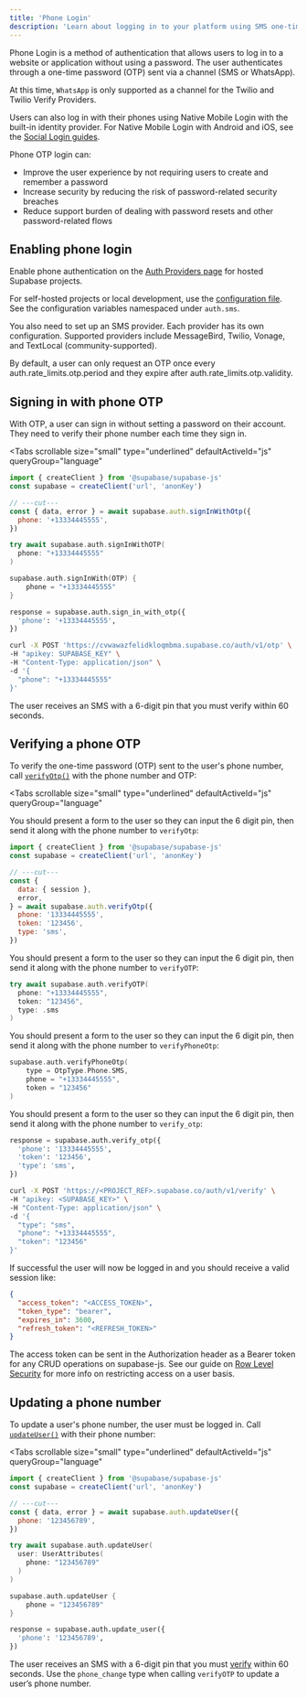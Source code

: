 ```yaml
---
title: 'Phone Login'
description: 'Learn about logging in to your platform using SMS one-time passwords.'
---
```


Phone Login is a method of authentication that allows users to log in to a website or application without using a password. The user authenticates through a one-time password (OTP) sent via a channel (SMS or WhatsApp).

<Admonition type="note">

At this time, `WhatsApp` is only supported as a channel for the Twilio and Twilio Verify Providers.

</Admonition>

Users can also log in with their phones using Native Mobile Login with the built-in identity provider. For Native Mobile Login with Android and iOS, see the [Social Login guides](/docs/guides/auth/social-login).

Phone OTP login can:

- Improve the user experience by not requiring users to create and remember a password
- Increase security by reducing the risk of password-related security breaches
- Reduce support burden of dealing with password resets and other password-related flows

<CostWarning />

## Enabling phone login

Enable phone authentication on the [Auth Providers page](/dashboard/project/_/auth/providers) for hosted Supabase projects.

For self-hosted projects or local development, use the [configuration file](/docs/guides/cli/config#auth.sms.enable_signup). See the configuration variables namespaced under `auth.sms`.

You also need to set up an SMS provider. Each provider has its own configuration. Supported providers include MessageBird, Twilio, Vonage, and TextLocal (community-supported).

<AuthSmsProviderConfig />

By default, a user can only request an OTP once every <SharedData data="config">auth.rate_limits.otp.period</SharedData> and they expire after <SharedData data="config">auth.rate_limits.otp.validity</SharedData>.

## Signing in with phone OTP

With OTP, a user can sign in without setting a password on their account. They need to verify their phone number each time they sign in.

<Tabs
  scrollable
  size="small"
  type="underlined"
  defaultActiveId="js"
  queryGroup="language"
>
<TabPanel id="js" label="JavaScript">

```js
import { createClient } from '@supabase/supabase-js'
const supabase = createClient('url', 'anonKey')

// ---cut---
const { data, error } = await supabase.auth.signInWithOtp({
  phone: '+13334445555',
})
```

</TabPanel>
<TabPanel id="swift" label="Swift">

```swift
try await supabase.auth.signInWithOTP(
  phone: "+13334445555"
)
```

</TabPanel>
<TabPanel id="kotlin" label="Kotlin">

```kotlin
supabase.auth.signInWith(OTP) {
    phone = "+13334445555"
}
```

</TabPanel>
<TabPanel id="python" label="Python">

```python
response = supabase.auth.sign_in_with_otp({
  'phone': '+13334445555',
})
```

</TabPanel>
<TabPanel id="http" label="HTTP">

```bash
curl -X POST 'https://cvwawazfelidkloqmbma.supabase.co/auth/v1/otp' \
-H "apikey: SUPABASE_KEY" \
-H "Content-Type: application/json" \
-d '{
  "phone": "+13334445555"
}'
```

</TabPanel>
</Tabs>

The user receives an SMS with a 6-digit pin that you must verify within 60 seconds.

## Verifying a phone OTP

To verify the one-time password (OTP) sent to the user's phone number, call [`verifyOtp()`](/docs/reference/javascript/auth-verifyotp) with the phone number and OTP:

<Tabs
  scrollable
  size="small"
  type="underlined"
  defaultActiveId="js"
  queryGroup="language"
>
<TabPanel id="js" label="JavaScript">

You should present a form to the user so they can input the 6 digit pin, then send it along with the phone number to `verifyOtp`:

```js
import { createClient } from '@supabase/supabase-js'
const supabase = createClient('url', 'anonKey')

// ---cut---
const {
  data: { session },
  error,
} = await supabase.auth.verifyOtp({
  phone: '13334445555',
  token: '123456',
  type: 'sms',
})
```

</TabPanel>
<TabPanel id="swift" label="Swift">

You should present a form to the user so they can input the 6 digit pin, then send it along with the phone number to `verifyOTP`:

```swift
try await supabase.auth.verifyOTP(
  phone: "+13334445555",
  token: "123456",
  type: .sms
)
```

</TabPanel>
<TabPanel id="kotlin" label="Kotlin">

You should present a form to the user so they can input the 6 digit pin, then send it along with the phone number to `verifyPhoneOtp`:

```kotlin
supabase.auth.verifyPhoneOtp(
    type = OtpType.Phone.SMS,
    phone = "+13334445555",
    token = "123456"
)
```

</TabPanel>
<TabPanel id="python" label="Python">

You should present a form to the user so they can input the 6 digit pin, then send it along with the phone number to `verify_otp`:

```python
response = supabase.auth.verify_otp({
  'phone': '13334445555',
  'token': '123456',
  'type': 'sms',
})
```

</TabPanel>
<TabPanel id="http" label="HTTP">

```bash
curl -X POST 'https://<PROJECT_REF>.supabase.co/auth/v1/verify' \
-H "apikey: <SUPABASE_KEY>" \
-H "Content-Type: application/json" \
-d '{
  "type": "sms",
  "phone": "+13334445555",
  "token": "123456"
}'
```

</TabPanel>
</Tabs>

If successful the user will now be logged in and you should receive a valid session like:

```json
{
  "access_token": "<ACCESS_TOKEN>",
  "token_type": "bearer",
  "expires_in": 3600,
  "refresh_token": "<REFRESH_TOKEN>"
}
```

The access token can be sent in the Authorization header as a Bearer token for any CRUD operations on supabase-js. See our guide on [Row Level Security](/docs/guides/auth#row-level-security) for more info on restricting access on a user basis.

## Updating a phone number

To update a user's phone number, the user must be logged in. Call [`updateUser()`](/docs/reference/javascript/auth-updateuser) with their phone number:

<Tabs
  scrollable
  size="small"
  type="underlined"
  defaultActiveId="js"
  queryGroup="language"
>
<TabPanel id="js" label="JavaScript">

```js
import { createClient } from '@supabase/supabase-js'
const supabase = createClient('url', 'anonKey')

// ---cut---
const { data, error } = await supabase.auth.updateUser({
  phone: '123456789',
})
```

</TabPanel>
<TabPanel id="swift" label="Swift">

```swift
try await supabase.auth.updateUser(
  user: UserAttributes(
    phone: "123456789"
  )
)
```

</TabPanel>
<TabPanel id="kotlin" label="Kotlin">

```kotlin
supabase.auth.updateUser {
    phone = "123456789"
}
```

</TabPanel>
<TabPanel id="python" label="Python">

```python
response = supabase.auth.update_user({
  'phone': '123456789',
})
```

</TabPanel>
</Tabs>

The user receives an SMS with a 6-digit pin that you must [verify](#verifying-a-phone-otp) within 60 seconds.
Use the `phone_change` type when calling `verifyOTP` to update a user’s phone number.
